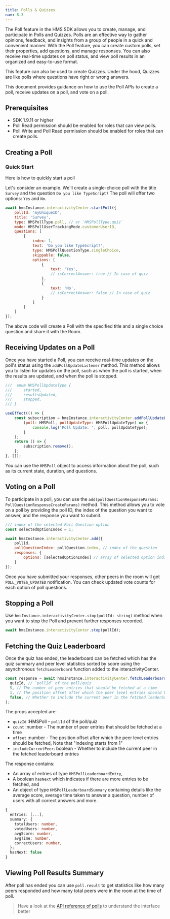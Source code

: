 ```yaml
---
title: Polls & Quizzes
nav: 8.3
---
```


The Poll feature in the HMS SDK allows you to create, manage, and participate in Polls and Quizzes. Polls are an effective way to gather opinions, feedback, and insights from a group of people in a quick and convenient manner. With the Poll feature, you can create custom polls, set their properties, add questions, and manage responses. You can also receive real-time updates on poll status, and view poll results in an organized and easy-to-use format.

This feature can also be used to create Quizzes. Under the hood, Quizzes are like polls where questions have right or wrong answers.

This document provides guidance on how to use the Poll APIs to create a poll, receive updates on a poll, and vote on a poll.

## Prerequisites

-   SDK 1.9.11 or higher
-   Poll Read permission should be enabled for roles that can view polls.
-   Poll Write and Poll Read permission should be enabled for roles that can create polls.

## Creating a Poll

### Quick Start

Here is how to quickly start a poll

Let's consider an example. We'll create a single-choice poll with the title `Survey` and the question `Do you like TypeScript?` The poll will offer two options: `Yes` and `No`.

```js
await hmsInstance.interactivityCenter.startPoll({
    pollId: 'myUniqueID',
    title: 'Survey',
    type: HMSPollType.poll, // or `HMSPollType.quiz`
    mode: HMSPollUserTrackingMode.customerUserID,
    questions: [
        {
            index: 1,
            text: 'Do you like TypeScript?',
            type: HMSPollQuestionType.singleChoice,
            skippable: false,
            options: [
                {
                    text: 'Yes',
                    // isCorrectAnswer: true // In case of quiz
                },
                {
                    text: 'No',
                    // isCorrectAnswer: false // In case of quiz
                }
            ]
        }
    ]
});
```

The above code will create a Poll with the specified title and a single choice question and share it with the Room.

## Receiving Updates on a Poll

Once you have started a Poll, you can receive real-time updates on the poll's status using the `addPollUpdateListener` method. This method allows you to listen for updates on the poll, such as when the poll is started, when the results are updated, and when the poll is stopped.

```js
///  enum HMSPollUpdateType {
///     started,
///     resultsUpdated,
///     stopped,
/// }

useEffect(() => {
    const subscription = hmsInstance.interactivityCenter.addPollUpdateListener(
        (poll: HMSPoll, pollUpdateType: HMSPollUpdateType) => {
            console.log('Poll Update: ', poll, pollUpdateType);
        }
    );
    return () => {
        subscription.remove();
    };
}, []);

```

You can use the `HMSPoll` object to access information about the poll, such as its current state, duration, and questions.

## Voting on a Poll

To participate in a poll, you can use the `add(pollQuestionResponseParams: PollQuestionResponseCreateParams)` method. This method allows you to vote on a poll by providing the poll ID, the index of the question you want to answer, and the response you want to submit.

```js
/// index of the selected Poll Question option
const selectedOptionIndex = 1;

await hmsInstance.interactivityCenter.add({
    pollId,
    pollQuestionIndex: pollQuestion.index, // index of the question
    responses: {
        options: [selectedOptionIndex] // array of selected option indices, single item if it's a single-choice question and one or more if it's a multiple-choice question
    }
});
```

Once you have submitted your responses, other peers in the room will get `POLL_VOTES_UPDATED` notification. You can check updated vote counts for each option of poll questions.

## Stopping a Poll

Use `hmsInstance.interactivityCenter.stop(pollId: string)` method when you want to stop the Poll and prevent further responses recorded.

```js
await hmsInstance.interactivityCenter.stop(pollId);
```

## Fetching the Quiz Leaderboard

Once the quiz has ended, the leaderboard can be fetched which has the quiz summary and peer level statistics sorted by score using the asynchronous `fetchLeaderboard` function added to the interactivityCenter.

```js
const response = await hmsInstance.interactivityCenter.fetchLeaderboard(
  quizId, // `pollId` of the poll/quiz
  5, // The number of peer entries that should be fetched at a time
  1, // The position offset after which the peer level entries should be fetched
  false, // Whether to include the current peer in the fetched leaderboard entries
);
```
The props accepted are:
- `quizId` :HMSPoll - `pollId` of the poll/quiz
- `count` :number - The number of peer entries that should be fetched at a time
- `offset` :number - The position offset after which the peer level entries should be fetched, Note that "Indexing starts from 1"
- `includeCurrentPeer`: boolean - Whether to include the current peer in the fetched leaderboard entries

The response contains:
- An array of entries of type `HMSPollLeaderboardEntry`,
- A boolean `hasNext` which indicates if there are more entries to be fetched, and
- An object of type `HMSPollLeaderboardSummary` containing details like the average score, average time taken to answer a question, number of users with all correct answers and more.

```ts
{
  entries: [...],
  summary: {
    totalUsers: number,
    votedUsers: number,
    avgScore: number,
    avgTime: number,
    correctUsers: number,
  };
  hasNext: false
}
```

## Viewing Poll Results Summary

After poll has ended you can use `poll.result` to get statistics like how many peers responded and how many total peers were in the room at the time of poll.

> Have a look at the [API reference of polls](https://www.100ms.live/docs/api-reference/react-native/v2/interfaces/HMSPoll.html) to understand the interface better
